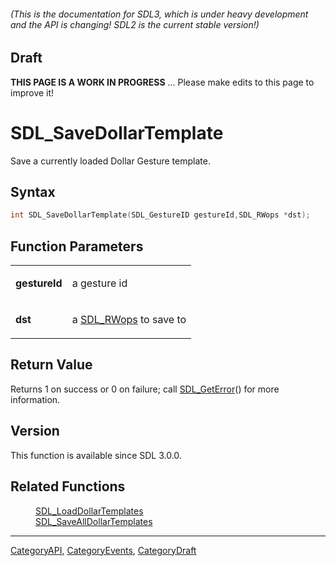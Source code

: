 ====== (This is the documentation for SDL3, which is under heavy development and the API is changing! SDL2 is the current stable version!) ======

== Draft ==

'''THIS PAGE IS A WORK IN PROGRESS''' ... Please make edits to this page to improve it!



<!-- #*^*^*^*^*See https://wiki.libsdl.org/SGFunctions for details on editing this page*^*^*^*^* -->
= SDL_SaveDollarTemplate =

Save a currently loaded Dollar Gesture template.

== Syntax ==

<syntaxhighlight lang='c'>
int SDL_SaveDollarTemplate(SDL_GestureID gestureId,SDL_RWops *dst);
</syntaxhighlight>

== Function Parameters ==

{|
|'''gestureId'''
|a gesture id
|-
|'''dst'''
|a [[SDL_RWops]] to save to
|}

== Return Value ==

Returns 1 on success or 0 on failure; call [[SDL_GetError]]() for more
information.

== Version ==

This function is available since SDL 3.0.0.

== Related Functions ==

:[[SDL_LoadDollarTemplates]]
:[[SDL_SaveAllDollarTemplates]]

----
[[CategoryAPI]], [[CategoryEvents]], [[CategoryDraft]]
<!-- #See the Style Guide for instructions on editing the footer. -->


